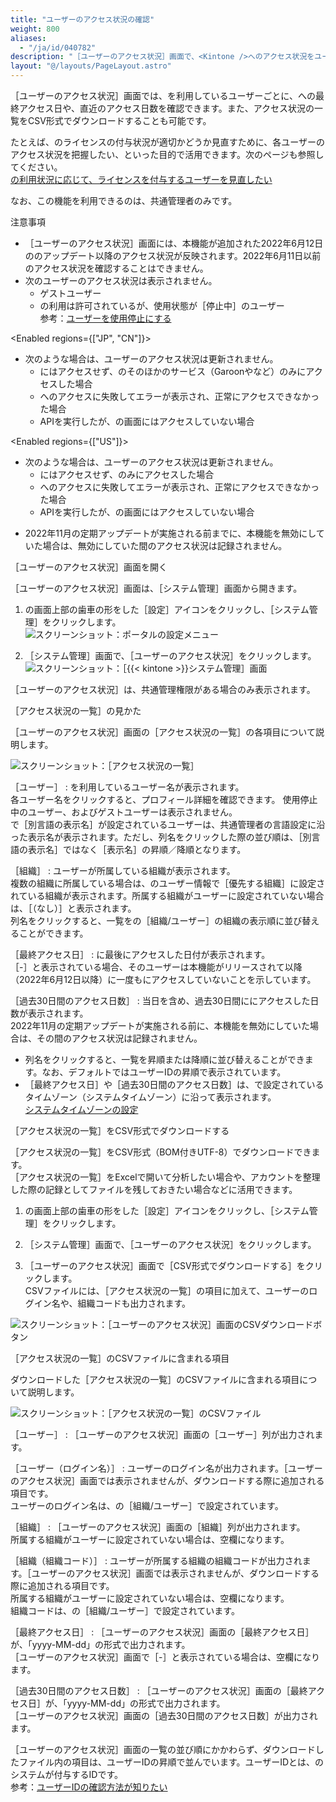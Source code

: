 ```yaml
---
title: "ユーザーのアクセス状況の確認"
weight: 800
aliases:
  - "/ja/id/040782"
description: "［ユーザーのアクセス状況］画面で、<Kintone />へのアクセス状況をユーザーごとに確認する方法について説明しています。"
layout: "@/layouts/PageLayout.astro"
---
```




<Wovn>［ユーザーのアクセス状況］</Wovn>画面では、<Kintone />を利用しているユーザーごとに、<Kintone />への最終アクセス日や、直近のアクセス日数を確認できます。また、アクセス状況の一覧をCSV形式でダウンロードすることも可能です。

たとえば、<Kintone />のライセンスの付与状況が適切かどうか見直すために、各ユーザーのアクセス状況を把握したい、といった目的で活用できます。次のページも参照してください。  
[<Kintone />の利用状況に応じて、ライセンスを付与するユーザーを見直したい](/k/ja/id/040786.html)

なお、この機能を利用できるのは、<Slash />共通管理者のみです。

<Heading id="admin_user_monitoring_10">注意事項</Heading>

* <Wovn>［ユーザーのアクセス状況］</Wovn>画面には、本機能が追加された2022年6月12日の<Kintone />のアップデート以降のアクセス状況が反映されます。2022年6月11日以前のアクセス状況を確認することはできません。
* 次のユーザーのアクセス状況は表示されません。
  * ゲストユーザー
  * <Kintone />の利用は許可されているが、使用状態が<Wovn>［停止中］</Wovn>のユーザー  
  参考：[ユーザーを使用停止にする](/general/ja/id/020252.html)

<Enabled regions={["JP", "CN"]}>

* 次のような場合は、ユーザーのアクセス状況は更新されません。
  * <Kintone />にはアクセスせず、<Service />のそのほかのサービス（Garoonや<SlashUi />など）のみにアクセスした場合
  * <Kintone />へのアクセスに失敗してエラーが表示され、正常にアクセスできなかった場合
  * APIを実行したが、<Kintone />の画面にはアクセスしていない場合

</Enabled>

<Enabled regions={["US"]}>

* 次のような場合は、ユーザーのアクセス状況は更新されません。
  * <Kintone />にはアクセスせず、<SlashUi />のみにアクセスした場合
  * <Kintone />へのアクセスに失敗してエラーが表示され、正常にアクセスできなかった場合
  * APIを実行したが、<Kintone />の画面にはアクセスしていない場合

</Enabled>

* 2022年11月の定期アップデートが実施される前までに、本機能を無効にしていた場合は、無効にしていた間のアクセス状況は記録されません。

<Heading id="admin_user_monitoring_20"><Wovn>［ユーザーのアクセス状況］</Wovn>画面を開く</Heading>

<Wovn>［ユーザーのアクセス状況］</Wovn>画面は、<Wovn>［<Kintone />システム管理］</Wovn>画面から開きます。

1. <Kintone />の画面上部の歯車の形をした<Wovn>［設定］</Wovn>アイコンをクリックし、<Wovn>［<Kintone />システム管理］</Wovn>をクリックします。  
   <Img src="/k/kintone/img-ja/manage_apps_img03.png" alt="スクリーンショット：ポータルの設定メニュー" />

1. <Wovn>［<Kintone />システム管理］</Wovn>画面で、<Wovn>［ユーザーのアクセス状況］</Wovn>をクリックします。  
   <Img src="/k/kintone/img-ja/user_monitoring_img03.png" alt="スクリーンショット：［{{&lt; kintone &gt;}}システム管理］画面" />
<Note>

<Wovn>［ユーザーのアクセス状況］</Wovn>は、<Slash />共通管理権限がある場合のみ表示されます。
</Note>

<Heading id="admin_user_monitoring_30"><Wovn>［アクセス状況の一覧］</Wovn>の見かた</Heading>

<Wovn>［ユーザーのアクセス状況］</Wovn>画面の<Wovn>［アクセス状況の一覧］</Wovn>の各項目について説明します。

<Img src="/k/kintone/img-ja/user_monitoring_img01.png" alt="スクリーンショット：［アクセス状況の一覧］" />

<Wovn>［ユーザー］</Wovn>
: <Kintone />を利用しているユーザー名が表示されます。  
  各ユーザー名をクリックすると、プロフィール詳細を確認できます。 使用停止中のユーザー、およびゲストユーザーは表示されません。  
  <SlashUi />で<Wovn>［別言語の表示名］</Wovn>が設定されているユーザーは、<Slash />共通管理者の言語設定に沿った表示名が表示されます。ただし、列名をクリックした際の並び順は、<Wovn>［別言語の表示名］</Wovn>ではなく<Wovn>［表示名］</Wovn>の昇順／降順となります。<Wovn></Wovn>

<Wovn>［組織］</Wovn>
: ユーザーが所属している組織が表示されます。  
  複数の組織に所属している場合は、<SlashUi />のユーザー情報で<Wovn>［優先する組織］</Wovn>に設定されている組織が表示されます。所属する組織がユーザーに設定されていない場合は、<Wovn>［（なし）］</Wovn>と表示されます。  
  列名をクリックすると、一覧を<SlashUi />の<Wovn>［組織/ユーザー］</Wovn>の組織の表示順に並び替えることができます。

<Wovn>［最終アクセス日］</Wovn>
: <Kintone />に最後にアクセスした日付が表示されます。  
  <Wovn>［-］</Wovn>と表示されている場合、そのユーザーは本機能がリリースされて以降（2022年6月12日以降）に一度も<Kintone />にアクセスしていないことを示しています。

<Wovn>［過去30日間のアクセス日数］</Wovn>
: 当日を含め、過去30日間に<Kintone />にアクセスした日数が表示されます。  
  2022年11月の定期アップデートが実施される前に、本機能を無効にしていた場合は、その間のアクセス状況は記録されません。

<Note>

* 列名をクリックすると、一覧を昇順または降順に並び替えることができます。なお、デフォルトではユーザーIDの昇順で表示されています。
* <Wovn>［最終アクセス日］</Wovn>や<Wovn>［過去30日間のアクセス日数］</Wovn>は、<SlashUi />で設定されているタイムゾーン（システムタイムゾーン）に沿って表示されます。  
[システムタイムゾーンの設定](/general/ja/id/020115.html)

</Note>

<Heading id="admin_user_monitoring_40"><Wovn>［アクセス状況の一覧］</Wovn>をCSV形式でダウンロードする</Heading>

<Wovn>［アクセス状況の一覧］</Wovn>をCSV形式（BOM付きUTF-8）でダウンロードできます。  
<Wovn>［アクセス状況の一覧］</Wovn>をExcelで開いて分析したい場合や、アカウントを整理した際の記録としてファイルを残しておきたい場合などに活用できます。

1. <Kintone />の画面上部の歯車の形をした<Wovn>［設定］</Wovn>アイコンをクリックし、<Wovn>［<Kintone />システム管理］</Wovn>をクリックします。

1. <Wovn>［<Kintone />システム管理］</Wovn>画面で、<Wovn>［ユーザーのアクセス状況］</Wovn>をクリックします。

1. <Wovn>［ユーザーのアクセス状況］</Wovn>画面で<Wovn>［CSV形式でダウンロードする］</Wovn>をクリックします。  
CSVファイルには、<Wovn>［アクセス状況の一覧］</Wovn>の項目に加えて、ユーザーのログイン名や、組織コードも出力されます。  
<Img src="/k/kintone/img-ja/user_monitoring_img02.png" alt="スクリーンショット：［ユーザーのアクセス状況］画面のCSVダウンロードボタン" />

<Heading level={3} id="admin_user_monitoring_4010"><Wovn>［アクセス状況の一覧］</Wovn>のCSVファイルに含まれる項目</Heading>

ダウンロードした<Wovn>［アクセス状況の一覧］</Wovn>のCSVファイルに含まれる項目について説明します。

<Img src="/k/kintone/img-ja/user_monitoring_img04.png" alt="スクリーンショット：［アクセス状況の一覧］のCSVファイル" />

<Wovn>［ユーザー］</Wovn>
: <Wovn>［ユーザーのアクセス状況］</Wovn>画面の<Wovn>［ユーザー］</Wovn>列が出力されます。

<Wovn>［ユーザー（ログイン名）］</Wovn>
: ユーザーのログイン名が出力されます。<Wovn>［ユーザーのアクセス状況］</Wovn>画面では表示されませんが、ダウンロードする際に追加される項目です。  
  ユーザーのログイン名は、<SlashUi />の<Wovn>［組織/ユーザー］</Wovn>で設定されています。

<Wovn>［組織］</Wovn>
: <Wovn>［ユーザーのアクセス状況］</Wovn>画面の<Wovn>［組織］</Wovn>列が出力されます。  
  所属する組織がユーザーに設定されていない場合は、空欄になります。

<Wovn>［組織（組織コード）］</Wovn>
: ユーザーが所属する組織の組織コードが出力されます。<Wovn>［ユーザーのアクセス状況］</Wovn>画面では表示されませんが、ダウンロードする際に追加される項目です。  
  所属する組織がユーザーに設定されていない場合は、空欄になります。  
  組織コードは、<SlashUi />の<Wovn>［組織/ユーザー］</Wovn>で設定されています。

<Wovn>［最終アクセス日］</Wovn>
: <Wovn>［ユーザーのアクセス状況］</Wovn>画面の<Wovn>［最終アクセス日］</Wovn>が、「yyyy-MM-dd」の形式で出力されます。  
  <Wovn>［ユーザーのアクセス状況］</Wovn>画面で<Wovn>［-］</Wovn>と表示されている場合は、空欄になります。

<Wovn>［過去30日間のアクセス日数］</Wovn>
: <Wovn>［ユーザーのアクセス状況］</Wovn>画面の<Wovn>［最終アクセス日］</Wovn>が、「yyyy-MM-dd」の形式で出力されます。  
  <Wovn>［ユーザーのアクセス状況］</Wovn>画面の<Wovn>［過去30日間のアクセス日数］</Wovn>が出力されます。

<Note>

<Wovn>［ユーザーのアクセス状況］</Wovn>画面の一覧の並び順にかかわらず、ダウンロードしたファイル内の項目は、ユーザーIDの昇順で並んでいます。ユーザーIDとは、<CybozuCom />のシステムが付与するIDです。  
参考：[ユーザーIDの確認方法が知りたい](/k/ja/id/040420.html)

</Note>
